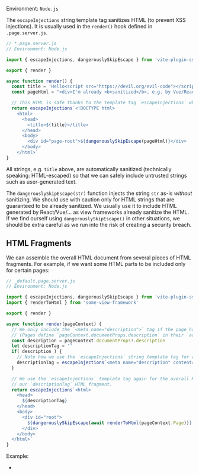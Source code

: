 
Environment: `Node.js`

The `escapeInjections` string template tag sanitizes HTML (to prevent XSS injections).
It is usually used in the `render()` hook defined in `.page.server.js`.

```js
// *.page.server.js
// Environment: Node.js

import { escapeInjections, dangerouslySkipEscape } from 'vite-plugin-ssr'

export { render }

async function render() {
  const title = 'Hello<script src="https://devil.org/evil-code"></script>'
  const pageHtml = "<div>I'm already <b>sanitized</b>, e.g. by Vue/React</div>"

  // This HTML is safe thanks to the template tag `escapeInjections` which sanitizes `title`
  return escapeInjections`<!DOCTYPE html>
    <html>
      <head>
        <title>${title}</title>
      </head>
      <body>
        <div id="page-root">${dangerouslySkipEscape(pageHtml)}</div>
      </body>
    </html>`
}
```

All strings, e.g. `title` above, are automatically sanitized (technically speaking: HTML-escaped)
so that we can safely include untrusted strings
such as user-generated text.

The `dangerouslySkipEscape(str)` function injects the string `str` as-is *without* sanitizing.
We should use with caution
only for HTML strings that are guaranteed to be already sanitized.
We usually use it to include HTML generated by React/Vue/... as view frameworks already sanitize the HTML.
If we find ourself using `dangerouslySkipEscape()` in other situations, we should be extra careful as we run into the risk of creating a security breach.

## HTML Fragments

We can assemble the overall HTML document from several pieces of HTML fragments.
For example, if we want some HTML parts to be included only for certain pages:

```js
// _default.page.server.js
// Environment: Node.js

import { escapeInjections, dangerouslySkipEscape } from 'vite-plugin-ssr'
import { renderToHtml } from 'some-view-framework'

export { render }

async function render(pageContext) {
  // We only include the `<meta name="description">` tag if the page has a description.
  // (Pages define `pageContext.documentProps.description` in their `addPageContext()` hook.)
  const description = pageContext.documentProps?.description
  let descriptionTag = ''
  if( description ) {
    // Note how we use the `escapeInjections` string template tag for an HTML fragment
    descriptionTag = escapeInjections`<meta name="description" content="${description}">`
  }

  // We use the `escapeInjections` template tag again for the overall HTML and we can use
  // our `descriptionTag` HTML fragment.
  return escapeInjections`<html>
    <head>
      ${descriptionTag}
    </head>
    <body>
      <div id="root">
        ${dangerouslySkipEscape(await renderToHtml(pageContext.Page))}
      </div>
    </body>
  </html>`
}
```

Example:
- <RepoLink path='/examples/html-fragments/' />
